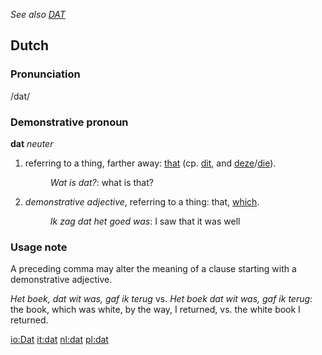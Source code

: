 ''See also [[DAT]]''
==Dutch==

===Pronunciation===
/dat/

===Demonstrative pronoun===
'''dat''' ''neuter''

# referring to a thing, farther away: [[that]] (cp. [[dit]], and [[deze]]/[[die]]).
#: ''Wat is dat?'': what is that?
# ''demonstrative adjective'', referring to a thing: that, [[which]].
#: ''Ik zag dat het goed was'': I saw that it was well

===Usage note===
A preceding comma may alter the meaning of a clause starting with a demonstrative adjective.

''Het boek, dat wit was, gaf ik terug'' vs. ''Het boek dat wit was, gaf ik terug'': the book, which was white, by the way, I returned, vs. the white book I returned.

[[io:Dat]]
[[it:dat]]
[[nl:dat]]
[[pl:dat]]